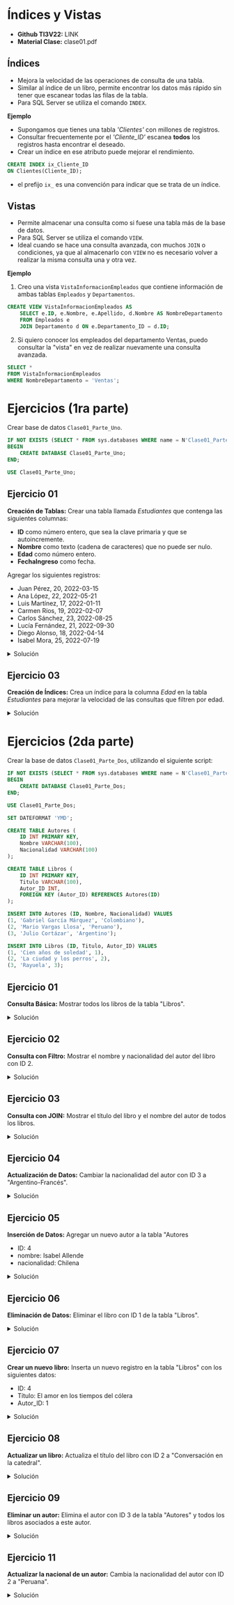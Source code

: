 
# Índices y Vistas

- **Github TI3V22:** <ExternalLink href='https://github.com/ebravo930/Inacap_2024_Bases-de-Datos-Estructuradas'>LINK</ExternalLink>
- **Material Clase:** <ExternalLink href='/inacap/ti3v22/docs/clase01.pdf'>clase01.pdf</ExternalLink>


## Índices
- Mejora la velocidad de las operaciones de consulta de una tabla.
- Similar al índice de un libro, permite encontrar los datos más rápido sin tener que escanear todas las filas de la tabla.
- Para SQL Server se utiliza el comando `INDEX`.

**Ejemplo**

- Supongamos que tienes una tabla *'Clientes'* con millones de registros.
- Consultar frecuentemente por el *'Cliente_ID'* escanea **todos** los registros hasta encontrar el deseado.
- Crear un índice en ese atributo puede mejorar el rendimiento.

```sql
CREATE INDEX ix_Cliente_ID
ON Clientes(Cliente_ID);
```

- el prefijo `ix_` es una convención para indicar que se trata de un índice.


## Vistas
- Permite almacenar una consulta como si fuese una tabla más de la base de datos.
- Para SQL Server se utiliza el comando `VIEW`.
- Ideal cuando se hace una consulta avanzada, con muchos `JOIN` o condiciones, ya que al almacenarlo con `VIEW` no es necesario volver a realizar la misma consulta una y otra vez.

**Ejemplo**

1. Creo una vista `VistaInformacionEmpleados` que contiene información de ambas tablas `Empleados` y `Departamentos`.

```sql
CREATE VIEW VistaInformacionEmpleados AS
	SELECT e.ID, e.Nombre, e.Apellido, d.Nombre AS NombreDepartamento
	FROM Empleados e
	JOIN Departamento d ON e.Departamento_ID = d.ID;
```

2. Si quiero conocer los empleados del departamento Ventas, puedo consultar la "vista" en vez de realizar nuevamente una consulta avanzada.

```sql
SELECT *
FROM VistaInformacionEmpleados
WHERE NombreDepartamento = 'Ventas';
```

# Ejercicios (1ra parte)

Crear base de datos `Clase01_Parte_Uno`.

```sql
IF NOT EXISTS (SELECT * FROM sys.databases WHERE name = N'Clase01_Parte_Uno')
BEGIN
	CREATE DATABASE Clase01_Parte_Uno;
END;

USE Clase01_Parte_Uno;
```

## Ejercicio 01
**Creación de Tablas:** Crear una tabla llamada *Estudiantes* que contenga las siguientes columnas:

- **ID** como número entero, que sea la clave primaria y que se autoincremente.
- **Nombre** como texto (cadena de caracteres) que no puede ser nulo.
- **Edad** como número entero.
- **FechaIngreso** como fecha.

Agregar los siguientes registros:

- Juan Pérez, 20, 2022-03-15
- Ana López, 22, 2022-05-21
- Luis Martínez, 17, 2022-01-11
- Carmen Ríos, 19, 2022-02-07
- Carlos Sánchez, 23, 2022-08-25
- Lucía Fernández, 21, 2022-09-30
- Diego Alonso, 18, 2022-04-14
- Isabel Mora, 25, 2022-07-19

<details>
    <summary>Solución</summary>
```sql
CREATE TABLE Estudiantes (
	ID INT IDENTITY PRIMARY KEY,
	Nombre VARCHAR(100) NOT NULL,
	Edad INT,
	FechaIngreso DATE
);

INSERT INTO Estudiantes (Nombre, Edad, FechaIngreso)
VALUES
	('Juan Pérez', 20, '2022-03-15'),
	('Ana López', 22, '2022-05-21'),
	('Luis Martínez', 17, '2022-01-11'),
	('Carmen Ríos', 19, '2022-02-07'),
	('Carlos Sánchez', 23, '2022-08-25'),
	('Lucía Fernández', 21, '2022-09-30'),
	('Diego Alonso', 18, '2022-04-14'),
	('Isabel Mora', 25, '2022-07-19');
```
</details>

## Ejercicio 02
**Creación de Vistas:** Crea una vista llamada **VistaEstudiantes** que muestre el nombre y la edad de los estudiantes que tengan más de 18 años.

<details>
    <summary>Solución</summary>
```sql
CREATE VIEW VistaEstudiantes AS
	SELECT Nombre, Edad
	FROM Estudiantes
	WHERE Edad > 18;
```
</details>

## Ejercicio 03
**Creación de Índices:** Crea un índice para la columna *Edad* en la tabla *Estudiantes* para mejorar la velocidad de las consultas que filtren por edad.

<details>
    <summary>Solución</summary>
```sql
CREATE INDEX ix_Edad
ON Estudiantes(Edad);
```
</details>

# Ejercicios (2da parte)
Crear la base de datos `Clase01_Parte_Dos`, utilizando el siguiente script:

```sql
IF NOT EXISTS (SELECT * FROM sys.databases WHERE name = N'Clase01_Parte_Dos')
BEGIN
	CREATE DATABASE Clase01_Parte_Dos;
END;

USE Clase01_Parte_Dos;

SET DATEFORMAT 'YMD';

CREATE TABLE Autores (
    ID INT PRIMARY KEY,
    Nombre VARCHAR(100),
    Nacionalidad VARCHAR(100)
);

CREATE TABLE Libros (
    ID INT PRIMARY KEY,
    Titulo VARCHAR(100),
    Autor_ID INT,
    FOREIGN KEY (Autor_ID) REFERENCES Autores(ID)
);

INSERT INTO Autores (ID, Nombre, Nacionalidad) VALUES
(1, 'Gabriel García Márquez', 'Colombiano'),
(2, 'Mario Vargas Llosa', 'Peruano'),
(3, 'Julio Cortázar', 'Argentino');

INSERT INTO Libros (ID, Titulo, Autor_ID) VALUES
(1, 'Cien años de soledad', 1),
(2, 'La ciudad y los perros', 2),
(3, 'Rayuela', 3);
```

## Ejercicio 01
**Consulta Básica:** Mostrar todos los libros de la tabla "Libros".

<details>
    <summary>Solución</summary>
```sql
SELECT *
FROM Libros;
```
</details>


## Ejercicio 02
**Consulta con Filtro:** Mostrar el nombre y nacionalidad del autor del libro con ID 2.

<details>
    <summary>Solución</summary>
```sql
SELECT a.Nombre, a.Nacionalidad
FROM Autores a
JOIN Libros l ON l.Autor_ID = a.ID
WHERE l.ID = 2;
```
</details>

## Ejercicio 03
**Consulta con JOIN:** Mostrar el título del libro y el nombre del autor de todos los libros.

<details>
    <summary>Solución</summary>
```sql
SELECT l.Titulo, a.Nombre
FROM Libros l
JOIN Autores a ON l.Autores_ID = a.ID;
```
</details>

## Ejercicio 04
**Actualización de Datos:** Cambiar la nacionalidad del autor con ID 3 a "Argentino-Francés".

<details>
    <summary>Solución</summary>
```sql
UPDATE Autores
SET Nacionalidad = 'Argentino-Francés'
WHERE ID = 3;
```
</details>

## Ejercicio 05
**Inserción de Datos:** Agregar un nuevo autor a la tabla "Autores

- ID: 4
- nombre: Isabel Allende
- nacionalidad: Chilena

<details>
    <summary>Solución</summary>
```sql
INSERT INTO Autores(ID,Nombre,Nacionalidad)
VALUES
    (4,'Isabel Allende','Chilena');
```
</details>

## Ejercicio 06
**Eliminación de Datos:** Eliminar el libro con ID 1 de la tabla "Libros".

<details>
    <summary>Solución</summary>
```sql
DELETE FROM Libros
WHERE ID = 1;
```
</details>

## Ejercicio 07
**Crear un nuevo libro:** Inserta un nuevo registro en la tabla "Libros" con los siguientes datos:

- ID: 4
- Título: El amor en los tiempos del cólera
- Autor_ID: 1

<details>
    <summary>Solución</summary>
```sql
INSERT INTO Libros(ID,Titulo,Autor_ID) 
VALUES
	(4,'El amor en los tiempos del cólera',1);
```
</details>

## Ejercicio 08
**Actualizar un libro:** Actualiza el título del libro con ID 2 a "Conversación en la catedral".

<details>
    <summary>Solución</summary>
```sql
UPDATE Libros
SET Titulo = 'Conversación en la catedral'
WHERE ID = 2;
```
</details>

## Ejercicio 09
**Eliminar un autor:** Elimina el autor con ID 3 de la tabla "Autores" y todos los libros asociados a este autor.

<details>
    <summary>Solución</summary>
```sql
DELETE FROM Libros
WHERE Autor_ID = 3;

DELETE FROM Autores
WHERE ID = 3;
```
</details>

## Ejercicio 10
**Leer todos los libros de un autor:** Muestra todos los libros escritos por el autor con ID 1.

<details>
    <summary>Solución</summary>
```sql
SELECT *
FROM Libros
WHERE Autor_ID = 1;
```
</details>

## Ejercicio 11
**Actualizar la nacional de un autor:** Cambia la nacionalidad del autor con ID 2 a "Peruana".

<details>
    <summary>Solución</summary>
```sql
UPDATE Autores
SET Nacionalidad = 'Peruana'
WHERE ID = 2;
```
</details>